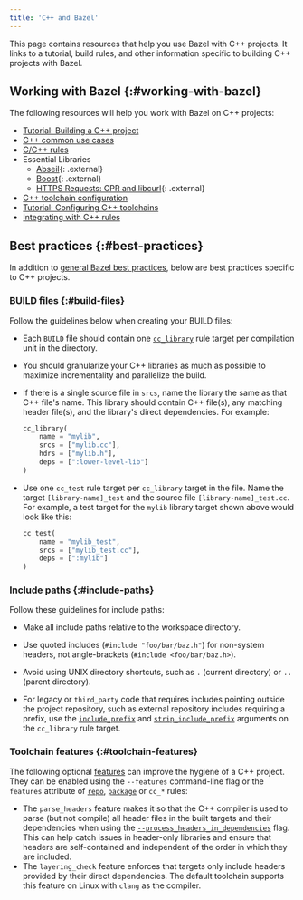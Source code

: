 ```yaml
---
title: 'C++ and Bazel'
---
```


This page contains resources that help you use Bazel with C++ projects. It links
to a tutorial, build rules, and other information specific to building C++
projects with Bazel.

## Working with Bazel {:#working-with-bazel}

The following resources will help you work with Bazel on C++ projects:

*  [Tutorial: Building a C++ project](/versions/7.3.0/start/cpp)
*  [C++ common use cases](/versions/7.3.0/tutorials/cpp-use-cases)
*  [C/C++ rules](/versions/7.3.0/reference/be/c-cpp)
*  Essential Libraries
   -  [Abseil](https://abseil.io/docs/cpp/quickstart){: .external}
   -  [Boost](https://github.com/nelhage/rules_boost){: .external}
   -  [HTTPS Requests: CPR and libcurl](https://github.com/hedronvision/bazel-make-cc-https-easy){: .external}
*  [C++ toolchain configuration](/versions/7.3.0/docs/cc-toolchain-config-reference)
*  [Tutorial: Configuring C++ toolchains](/versions/7.3.0/tutorials/ccp-toolchain-config)
*  [Integrating with C++ rules](/versions/7.3.0/configure/integrate-cpp)

## Best practices {:#best-practices}

In addition to [general Bazel best practices](/versions/7.3.0/configure/best-practices), below are
best practices specific to C++ projects.

### BUILD files {:#build-files}

Follow the guidelines below when creating your BUILD files:

*  Each `BUILD` file should contain one [`cc_library`](/versions/7.3.0/reference/be/c-cpp#cc_library)
   rule target per compilation unit in the directory.

*  You should granularize your C++ libraries as much as
   possible to maximize incrementality and parallelize the build.

*  If there is a single source file in `srcs`, name the library the same as
   that C++ file's name. This library should contain C++ file(s), any matching
   header file(s), and the library's direct dependencies. For example:

   ```python
   cc_library(
       name = "mylib",
       srcs = ["mylib.cc"],
       hdrs = ["mylib.h"],
       deps = [":lower-level-lib"]
   )
   ```

*  Use one `cc_test` rule target per `cc_library` target in the file. Name the
   target `[library-name]_test` and the source file `[library-name]_test.cc`.
   For example, a test target for the `mylib` library target shown above would
   look like this:

   ```python
   cc_test(
       name = "mylib_test",
       srcs = ["mylib_test.cc"],
       deps = [":mylib"]
   )
   ```

### Include paths {:#include-paths}

Follow these guidelines for include paths:

*  Make all include paths relative to the workspace directory.

*  Use quoted includes (`#include "foo/bar/baz.h"`) for non-system headers, not
   angle-brackets (`#include <foo/bar/baz.h>`).

*  Avoid using UNIX directory shortcuts, such as `.` (current directory) or `..`
   (parent directory).

*  For legacy or `third_party` code that requires includes pointing outside the
   project repository, such as external repository includes requiring a prefix,
   use the [`include_prefix`](/versions/7.3.0/reference/be/c-cpp#cc_library.include_prefix) and
   [`strip_include_prefix`](/versions/7.3.0/reference/be/c-cpp#cc_library.strip_include_prefix)
   arguments on the `cc_library` rule target.

### Toolchain features {:#toolchain-features}

The following optional [features](/versions/7.3.0/docs/cc-toolchain-config-reference#features)
can improve the hygiene of a C++ project. They can be enabled using the
`--features` command-line flag or the `features` attribute of
[`repo`](/versions/7.3.0/external/overview#repo.bazel),
[`package`](/versions/7.3.0/reference/be/functions#package) or `cc_*` rules:

* The `parse_headers` feature makes it so that the C++ compiler is used to parse
  (but not compile) all header files in the built targets and their dependencies
  when using the
  [`--process_headers_in_dependencies`](/versions/7.3.0/reference/command-line-reference#flag--process_headers_in_dependencies)
  flag. This can help catch issues in header-only libraries and ensure that
  headers are self-contained and independent of the order in which they are
  included.
* The `layering_check` feature enforces that targets only include headers
  provided by their direct dependencies. The default toolchain supports this
  feature on Linux with `clang` as the compiler.
